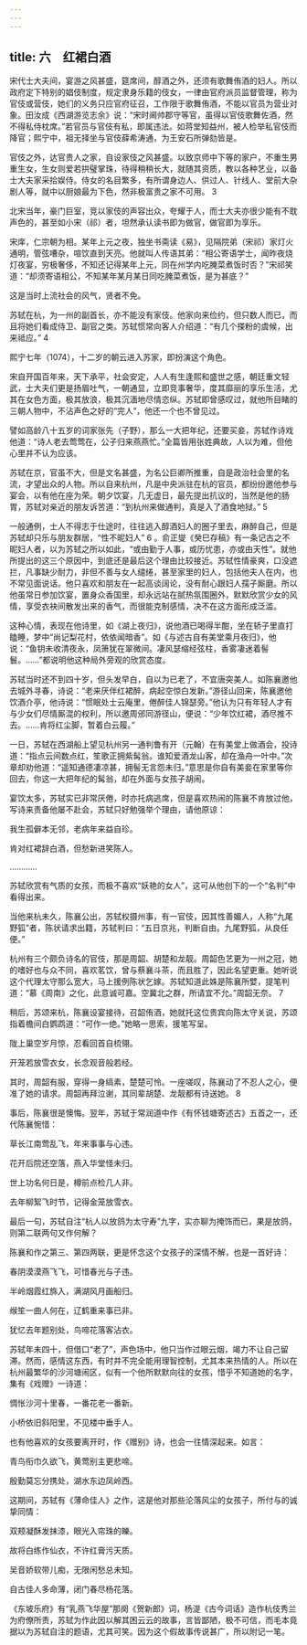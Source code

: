 ```yaml
---
---
---
```

title: 六　红裙白酒
---




宋代士大夫间，宴游之风甚盛，筵席间，醇酒之外，还须有歌舞侑酒的妇人。所以政府定下特别的娼伎制度，规定隶身乐籍的伎女，一律由官府派员监督管理，称为官伎或营伎，她们的义务只应官府征召，工作限于歌舞侑酒，不能以官员为营业对象。田汝成《西湖游览志余》说：“宋时阃帅郡守等官，虽得以官伎歌舞佐酒，然不得私侍枕席。”若官员与官伎有私，即属违法。如蒋堂知益州，被人检举私官伎而降官；熙宁中，祖无择坐与官伎薛希涛通，为王安石所弹劾皆是。

官伎之外，达官贵人之家，自设家伎之风甚盛。以致京师中下等的家户，不重生男重生女，生女则爱若拱璧掌珠，待得稍稍长大，就随其资质，教以各种艺业，以备士大夫家采拾娱侍。侍女的名目繁多，有所谓身边人、供过人、针线人、堂前大杂剧人等，就中以厨娘最为下色，然非极富贵之家不可用。 3

北宋当年，豪门巨室，竞以家伎的声容出众，夸耀于人，而士大夫亦很少能有不耽声色的，甚至如小宋（祁）者，坦然承认读书即为做官，做官即为享乐。

宋庠，仁宗朝为相。某年上元之夜，独坐书斋读《易》，见隔院弟（宋祁）家灯火通明，管弦嘈杂，喧饮直到天亮。他就叫人传语其弟：“相公寄语学士，闻昨夜烧灯夜宴，穷极奢侈，不知还记得某年上元，同在州学内吃腌菜煮饭时否？”宋祁笑道：“却须寄语相公，不知某年某月某日同吃腌菜煮饭，是为甚底？”

这是当时上流社会的风气，贤者不免。

苏轼在杭，为一州的副首长，亦不能没有家伎。他家向来俭约，但只数人而已，而且将她们看成侍卫、副官之类。苏轼惯常向客人介绍道：“有几个搽粉的虞候，出来祗应。” 4

熙宁七年（1074），十二岁的朝云进入苏家，即扮演这个角色。

宋自开国百年来，天下承平，社会安定，人人有生逢熙和盛世之感，朝廷重文轻武，士大夫们更是扬眉吐气，一朝通显，立即竞事奢华，度其靡丽的享乐生活，尤其在女色方面，极其放浪，极其沉湎地尽情恣纵。苏轼即曾感叹过，就他所目睹的三朝人物中，不沾声色之好的“完人”，他还一个也不曾见过。

譬如高龄八十五岁的词家张先（子野），那么一大把年纪，还要买妾，苏轼作诗戏他道：“诗人老去莺莺在，公子归来燕燕忙。”全篇皆用张姓典故，人以为难，但他心里并不认为应该。

苏轼在京，官虽不大，但是文名甚盛，为名公巨卿所推重，自是政治社会里的名流，才望出众的人物。所以自来杭州，凡是中央派驻在杭的官员，都纷纷邀他参与宴会，以有他在座为荣。朝夕饮宴，几无虚日，最先提出抗议的，当然是他的肠胃，苏轼对亲近的朋友诉苦道：“到杭州来做通判，真是入了酒食地狱。” 5

一般通例，士人不得志于仕途时，往往逃入醇酒妇人的圈子里去，麻醉自己，但是苏轼却只乐与朋友群居，“性不昵妇人” 6 。俞正燮《癸巳存稿》有一条记古之不昵妇人者，以为苏轼之所以如此，“或由勤于人事，或历忧患，亦或由天性”。就他所提出的这三个原因中，到底还是最后这个理由比较接近。苏轼性情豪爽，口没遮拦，凡事缺少耐力，非但不善与女人缱绻，甚至家里的妇人，包括他夫人在内，也不常见面说话。他只喜欢和朋友在一起高谈阔论，没有耐心跟妇人孺子厮磨。所以他虽常日参加饮宴，置身众香国里，却永远站在腻热氛围圈外，默默欣赏少女的风情，享受衣袂间散发出来的香气，而很能克制感情，决不在这方面形成泛滥。

这种心情，表现在他诗里，如《湖上夜归》，说他酒已喝得半酣，坐在轿子里直打瞌睡，梦中“尚记梨花村，依依闻暗香”。如《与述古自有美堂乘月夜归》，他说：“鱼钥未收清夜永，凤箫犹在翠微间。凄风瑟缩经弦柱，香雾凄迷着髻鬟。……”都说明他这种局外旁观的欣赏态度。

苏轼当时还不到四十岁，但头发早白，自以为已老了，不宜唐突美人。如陈襄邀他去城外寻春，诗说：“老来厌伴红裙醉，病起空惊白发新。”游径山回来，陈襄邀他饮酒介亭，他诗说：“惯眠处士云庵里，倦醉佳人锦瑟旁。”他认为只有年轻人才有与少女们尽情厮混的权利，所以邀周邠同游径山，便说：“少年饮红裙，酒尽推不去。……肯将红尘脚，暂着白云履。”

一日，苏轼在西湖船上望见杭州另一通判鲁有开（元翰）在有美堂上做酒会，投诗道：“指点云间数点红，笙歌正拥紫髯翁。谁知爱酒龙山客，却在渔舟一叶中。”次章却劝他道：“遥知通德凄凉甚，拥髻无言怨未归。”意思是你自有美妾在家里等你回去，你这一大把年纪的髯翁，却在外面与女孩子胡闹。

宴饮太多，苏轼实已非常厌倦，时亦托病逃席，但是喜欢热闹的陈襄不肯放过他，写诗来责备他屡不赴会，苏轼只好勉强举个理由，请他原谅：

我生孤僻本无邻，老病年来益自珍。

肯对红裙辞白酒，但愁新进笑陈人。

…………



苏轼欣赏有气质的女孩，而极不喜欢“妖艳的女人”，这可从他创下的一个“名判”中看得出来。

当他来杭未久，陈襄公出，苏轼权摄州事，有一官伎，因其性善媚人，人称“九尾野狐”者，陈状请求出籍，苏轼判曰：“五日京兆，判断自由。九尾野狐，从良任便。”

杭州有三个颇负诗名的官伎，那是周韶、胡楚和龙靓。周韶色艺更为一州之冠，她的嗜好也与众不同，喜欢茗饮，曾与蔡襄斗茶，而且胜了，因此名望更重。她听说这个代理太守那么宽大，马上援例陈状乞嫁。苏轼知道此姝是陈襄所嬖，提笔判道：“慕《周南》之化，此意诚可嘉。空冀北之群，所请宜不允。”周韶无奈。 7

稍后，苏颂来杭，陈襄设宴接待，召韶侑酒，她就托这位贵宾向陈太守关说，苏颂指着檐间白鹦鹉道：“可作一绝。”她略一思索，援笔写呈。

陇上巢空岁月惊，忍看回首自梳翎。

开笼若放雪衣女，长念观音般若经。



其时，周韶有服，穿得一身缟素，楚楚可怜。一座嗟叹，陈襄动了不忍人之心，便准了她的请求。周韶再拜泣谢，其同辈胡楚、龙靓都有诗送她。 8

事后，陈襄很是懊悔。翌年，苏轼于常润道中作《有怀钱塘寄述古》五首之一，还代陈襄惋惜：

草长江南莺乱飞，年来事事与心违。

花开后院还空落，燕入华堂怪未归。

世上功名何日是，樽前点检几人非。

去年柳絮飞时节，记得金笼放雪衣。



最后一句，苏轼自注“杭人以放鸽为太守寿”九字，实亦聊为掩饰而已，果是放鸽，则第二联两句又作何解？

陈襄和作之第三、第四两联，更是怀念这个女孩子的深情不解，也是一首好诗：

春阴漠漠燕飞飞，可惜春光与子违。

半岭烟霞红旆入，满湖风月画船归。

缑笙一曲人何在，辽鹤重来事已非。

犹忆去年题别处，鸟啼花落客沾衣。



苏轼年未四十，但借口“老了”，声色场中，他只当作过眼云烟，竭力不让自己留滞。然而，感情这东西，有时并不完全能用理智控制，尤其本来热情的人。所以在杭州最繁华的沙河塘闹区，似有一个他所默默向往的女孩，惜乎不知道她的名字，集有《戏赠》一诗道：

惆怅沙河十里春，一番花老一番新。

小桥依旧斜阳里，不见楼中垂手人。



也有他喜欢的女孩要离开时，作《赠别》诗，也会一往情深起来。如言：

青鸟衔巾久欲飞，黄莺别主更悲啼。

殷勤莫忘分携处，湖水东边凤岭西。



这期间，苏轼有《薄命佳人》之作，这是他对那些沦落风尘的女孩子，所付与的诚挚同情：

双颊凝酥发抹漆，眼光入帘珠的皪。

故将白练作仙衣，不许红膏污天质。

吴音娇软带儿痴，无限闲愁总未知。

自古佳人多命薄，闭门春尽杨花落。



《东坡乐府》有“乳燕飞华屋”那阕《贺新郎》词，杨湜《古今词话》造作杭伎秀兰为府僚所责，苏轼为作此因以解其困云云的故事，言皆鄙陋，极不可信，而毛本竟据以为苏轼自注的题语，尤其可笑。因为这个假故事传说甚广，所以附记一笔。